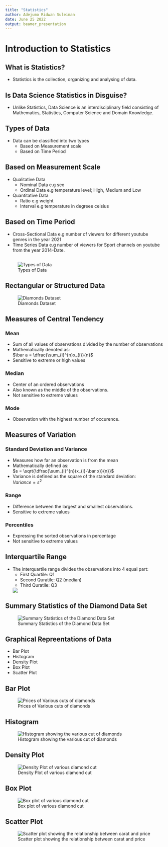 ```yaml
---
title: "Statistics"
author: Adejumo Ridwan Suleiman
date: June 25 2022
output: beamer_presentation
---
```


# Introduction to Statistics

## What is Statistics?

* Statistics is the collection, organizing and analysing of data.

## Is Data Science Statistics in Disguise?

* Unlike Statistics, Data Science is an interdisciplinary field consisting of Mathematics, Statistics, Computer Science and Domain Knowledge.

## Types of Data

* Data can be classified into two types  
  - Based on Measurement scale  
  - Based on Time Period  

## Based on Measurement Scale
* Qualitative Data  
  - Nominal Data e.g sex
  - Ordinal Data e.g temperature level; High, Medium and Low
* Quantitative Data  
  - Ratio  e.g weight
  - Interval e.g temperature in degreee celsius

## Based on Time Period
* Cross-Sectional Data e.g number of viewers for different youtube genres in the year 2021
* Time Series Data e.g number of viewers for Sport channels on youtube from the year 2014-Date.

## 

![Types of Data]("C:\Users\User\Documents\Statistics\types_of_data.png")

## Rectangular or Structured Data

![Diamonds Dataset](""C:\Users\User\Documents\Statistics\diamonds.png"")

## Measures of Central Tendency

### Mean

* Sum of all values of observations divided by the number of observations
* Mathematically denoted as:  
  $\bar a = \dfrac{\sum_{i}^{n}x_{i}}{n}$
* Sensitive to extreme or high values

### Median
* Center of an ordered observations
* Also known as the middle of the observations.
* Not sensitive to extreme values

### Mode
* Observation with the highest number of occurence.

## Measures of Variation

### Standard Deviation and Variance

* Measures how far an observation is from the mean
* Mathematically defined as:  
$s = \sqrt{\dfrac{\sum_{i}^{n}(x_{i}-\bar x)}{n}}$
* Variance is defined as the square of the standard deviation:  
$Variance = s^2$

### Range
* Difference between the largest and smallest observations.
* Sensitive to extreme values

### Percentiles
* Expressing the sorted observations in percentage
* Not sensitive to extreme values

## Interquartile Range
* The interquartile range divides the observations into 4 equal part:
  - First Quartile: Q1
  - Second Quratile: Q2 (median)
  - Third Quratile: Q3
  
  ![]("C:\Users\User\Documents\Statistics\interquartile range.png")

## Summary Statistics of the Diamond Data Set

![Summary Statistics of the Diamond Data Set]("C:\Users\User\Documents\Statistics\summary.png")

## Graphical Repreentations of Data

* Bar Plot
* Histogram
* Density Plot
* Box Plot 
* Scatter Plot

## Bar Plot

![Prices of Various cuts of diamonds]("C:\Users\User\Documents\Statistics\bar_plot.png")

## Histogram

![Histogram showing the various cut of diamonds]("C:\Users\User\Documents\Statistics\histogram.png")

## Density Plot

![Density Plot of various diamond cut]("C:\Users\User\Documents\Statistics\density.png")

## Box Plot

![Box plot of various diamond cut]("C:\Users\User\Documents\Statistics\boxplot.png")


## Scatter Plot

![Scatter plot showing the relationship between carat and price ]("C:\Users\User\Documents\Statistics\scatterplot.png")





